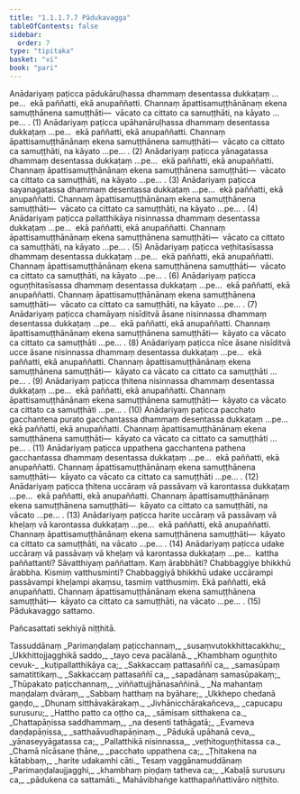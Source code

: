 ```yaml
---
title: "1.1.1.7.7 Pādukavagga"
tableOfContents: false
sidebar:
  order: 7
type: "tipitaka"
basket: "vi"
book: "pari"
---
```



<DynamicBreadcrumb />

<Division number="156" book="pari" e="ch" v="5" p="52">

<Paragraph number="305" book="pari">
Anādariyaṃ paṭicca pādukāruḷhassa dhammaṃ desentassa dukkaṭaṃ …pe…  ekā paññatti, ekā anupaññatti. Channaṃ āpattisamuṭṭhānānaṃ ekena samuṭṭhānena samuṭṭhāti—  vācato ca cittato ca samuṭṭhāti, na kāyato …pe… . (1)
</Paragraph>

<Paragraph number="306" book="pari">
Anādariyaṃ paṭicca upāhanāruḷhassa dhammaṃ desentassa dukkaṭaṃ …pe…  ekā paññatti, ekā anupaññatti. Channaṃ āpattisamuṭṭhānānaṃ ekena samuṭṭhānena samuṭṭhāti—  vācato ca cittato ca samuṭṭhāti, na kāyato …pe… . (2)
</Paragraph>

<Paragraph number="307" book="pari">
Anādariyaṃ paṭicca yānagatassa dhammaṃ desentassa dukkaṭaṃ …pe…  ekā paññatti, ekā anupaññatti. Channaṃ āpattisamuṭṭhānānaṃ ekena samuṭṭhānena samuṭṭhāti—  vācato ca cittato ca samuṭṭhāti, na kāyato …pe… . (3)
</Paragraph>

<Paragraph number="308" book="pari">
Anādariyaṃ paṭicca sayanagatassa dhammaṃ desentassa dukkaṭaṃ …pe…  ekā paññatti, ekā anupaññatti. Channaṃ āpattisamuṭṭhānānaṃ ekena samuṭṭhānena samuṭṭhāti—  vācato ca cittato ca samuṭṭhāti, na kāyato …pe… . (4)
</Paragraph>

<Paragraph number="309" book="pari">
Anādariyaṃ paṭicca pallatthikāya nisinnassa dhammaṃ desentassa dukkaṭaṃ …pe…  ekā paññatti, ekā anupaññatti. Channaṃ āpattisamuṭṭhānānaṃ ekena samuṭṭhānena samuṭṭhāti—  vācato ca cittato ca samuṭṭhāti, na kāyato …pe… . (5)
</Paragraph>

<Paragraph number="310" book="pari">
Anādariyaṃ paṭicca veṭhitasīsassa dhammaṃ desentassa dukkaṭaṃ …pe…  ekā paññatti, ekā anupaññatti. Channaṃ āpattisamuṭṭhānānaṃ ekena samuṭṭhānena samuṭṭhāti—  vācato ca cittato ca samuṭṭhāti, na kāyato …pe… . (6)
</Paragraph>

<Paragraph number="311" book="pari">
Anādariyaṃ paṭicca oguṇṭhitasīsassa dhammaṃ desentassa dukkaṭaṃ …pe…  ekā paññatti, ekā anupaññatti. Channaṃ āpattisamuṭṭhānānaṃ ekena samuṭṭhānena samuṭṭhāti—  vācato ca cittato ca samuṭṭhāti, na kāyato …pe… . (7)
</Paragraph>

<Paragraph number="312" book="pari">
Anādariyaṃ paṭicca chamāyaṃ nisīditvā āsane nisinnassa dhammaṃ desentassa dukkaṭaṃ …pe…  ekā paññatti, ekā anupaññatti. Channaṃ āpattisamuṭṭhānānaṃ ekena samuṭṭhānena samuṭṭhāti—  kāyato ca vācato ca cittato ca samuṭṭhāti …pe… . (8)
</Paragraph>

<Paragraph number="313" book="pari">
Anādariyaṃ paṭicca nīce āsane nisīditvā ucce āsane nisinnassa dhammaṃ desentassa dukkaṭaṃ …pe…  ekā paññatti, ekā anupaññatti. Channaṃ āpattisamuṭṭhānānaṃ ekena samuṭṭhānena samuṭṭhāti—  kāyato ca vācato ca cittato ca samuṭṭhāti …pe… . (9)
</Paragraph>

<Paragraph number="314" book="pari">
Anādariyaṃ paṭicca ṭhitena nisinnassa dhammaṃ desentassa dukkaṭaṃ …pe…  ekā paññatti, ekā anupaññatti. Channaṃ āpattisamuṭṭhānānaṃ ekena samuṭṭhānena samuṭṭhāti—  kāyato ca vācato ca cittato ca samuṭṭhāti …pe… . (10)
</Paragraph>

<Paragraph number="315" book="pari">
Anādariyaṃ paṭicca pacchato gacchantena purato gacchantassa dhammaṃ desentassa dukkaṭaṃ …pe…  ekā paññatti, ekā anupaññatti. Channaṃ āpattisamuṭṭhānānaṃ ekena samuṭṭhānena samuṭṭhāti—  kāyato ca vācato ca cittato ca samuṭṭhāti …pe… . (11)
</Paragraph>

<Paragraph number="316" book="pari">
Anādariyaṃ paṭicca uppathena gacchantena pathena gacchantassa dhammaṃ desentassa dukkaṭaṃ …pe…  ekā paññatti, ekā anupaññatti. Channaṃ āpattisamuṭṭhānānaṃ ekena samuṭṭhānena samuṭṭhāti—  kāyato ca vācato ca cittato ca samuṭṭhāti …pe… . (12)
</Paragraph>

<Paragraph number="317" book="pari">
Anādariyaṃ paṭicca ṭhitena uccāraṃ vā passāvaṃ vā karontassa dukkaṭaṃ …pe…  ekā paññatti, ekā anupaññatti. Channaṃ āpattisamuṭṭhānānaṃ ekena samuṭṭhānena samuṭṭhāti—  kāyato ca cittato ca samuṭṭhāti, na vācato …pe… . (13)
</Paragraph>

<Paragraph number="318" book="pari">
Anādariyaṃ paṭicca harite uccāraṃ vā passāvaṃ vā kheḷaṃ vā karontassa dukkaṭaṃ …pe…  ekā paññatti, ekā anupaññatti. Channaṃ āpattisamuṭṭhānānaṃ ekena samuṭṭhānena samuṭṭhāti—  kāyato ca cittato ca samuṭṭhāti, na vācato …pe… . (14)
</Paragraph>

<Paragraph number="319" book="pari">
Anādariyaṃ paṭicca udake uccāraṃ vā passāvaṃ vā kheḷaṃ vā karontassa dukkaṭaṃ …pe…  kattha paññattanti? Sāvatthiyaṃ paññattaṃ. Kaṃ ārabbhāti? Chabbaggiye bhikkhū ārabbha. Kismiṃ vatthusminti? Chabbaggiyā bhikkhū udake uccārampi passāvampi kheḷampi akaṃsu, tasmiṃ vatthusmiṃ. Ekā paññatti, ekā anupaññatti. Channaṃ āpattisamuṭṭhānānaṃ ekena samuṭṭhānena samuṭṭhāti—  kāyato ca cittato ca samuṭṭhāti, na vācato …pe… . (15)

</Paragraph>
</Division>

<Paragraph number="320" type="center" book="pari">
Pādukavaggo sattamo.

  
Pañcasattati sekhiyā niṭṭhitā.



</Paragraph>

<Paragraph number="321" type="center" book="pari">
Tassuddānaṃ


</Paragraph>

<Paragraph number="322" type="verses" book="pari">
_Parimaṇḍalaṃ paṭicchannaṃ,_  
_susaṃvutokkhittacakkhu;_  
_Ukkhittojjagghikā saddo,_  
_tayo ceva pacālanā._  

</Paragraph>

<Paragraph number="323" type="verses" book="pari">
_Khambhaṃ oguṇṭhito cevuk-_  
_kuṭipallatthikāya ca;_  
_Sakkaccaṃ pattasaññī ca,_  
_samasūpaṃ samatittikaṃ._  

</Paragraph>

<Paragraph number="324" type="verses" book="pari">
_Sakkaccaṃ pattasaññī ca,_  
_sapadānaṃ samasūpakaṃ;_  
_Thūpakato paṭicchannaṃ,_  
_viññattujjhānasaññinā._  

</Paragraph>

<Paragraph number="325" type="verses" book="pari">
_Na mahantaṃ maṇḍalaṃ dvāraṃ,_  
_Sabbaṃ hatthaṃ na byāhare;_  
_Ukkhepo chedanā gaṇḍo,_  
_Dhunaṃ sitthāvakārakaṃ._  

</Paragraph>

<Paragraph number="326" type="verses" book="pari">
_Jivhānicchārakañceva,_  
_capucapu surusuru;_  
_Hattho patto ca oṭṭho ca,_  
_sāmisaṃ sitthakena ca._  

</Paragraph>

<Paragraph number="327" type="verses" book="pari">
_Chattapāṇissa saddhammaṃ,_  
_na desenti tathāgatā;_  
_Evameva daṇḍapāṇissa,_  
_satthaāvudhapāṇinaṃ._  

</Paragraph>

<Paragraph number="328" type="verses" book="pari">
_Pādukā upāhanā ceva,_  
_yānaseyyāgatassa ca;_  
_Pallatthikā nisinnassa,_  
_veṭhitoguṇṭhitassa ca._  

</Paragraph>

<Paragraph number="329" type="verses" book="pari">
_Chamā nīcāsane ṭhāne,_  
_pacchato uppathena ca;_  
_Ṭhitakena na kātabbaṃ,_  
_harite udakamhi cāti._  


</Paragraph>

<Paragraph number="330" type="center" book="pari">
Tesaṃ vaggānamuddānaṃ


</Paragraph>

<Paragraph number="331" type="verses" book="pari">
_Parimaṇḍalaujjagghi,_  
_khambhaṃ piṇḍaṃ tatheva ca;_  
_Kabaḷā surusuru ca,_  
_pādukena ca sattamāti._  


</Paragraph>

<Paragraph number="332" type="center" book="pari">
Mahāvibhaṅge katthapaññattivāro niṭṭhito.
</Paragraph>